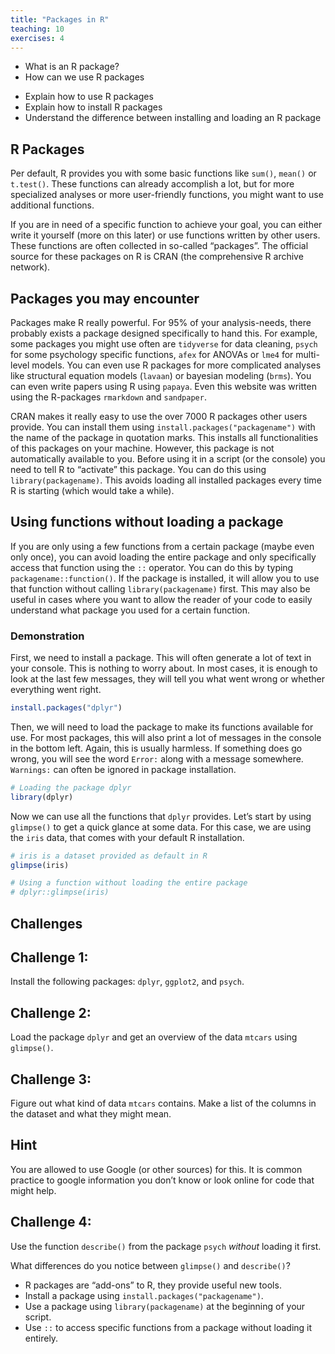 ```yaml
---
title: "Packages in R"
teaching: 10
exercises: 4
---
```


:::::::::::::::::::::::::::::::::::::: questions 

- What is an R package?
- How can we use R packages

::::::::::::::::::::::::::::::::::::::::::::::::

::::::::::::::::::::::::::::::::::::: objectives

- Explain how to use R packages
- Explain how to install R packages
- Understand the difference between installing and loading an R package

::::::::::::::::::::::::::::::::::::::::::::::::

## R Packages

Per default, R provides you with some basic functions like `sum()`, `mean()` or `t.test()`. These functions can already accomplish a lot, but for more specialized analyses or more user-friendly functions, you might want to use additional functions.

If you are in need of a specific function to achieve your goal, you can either write it yourself (more on this later) or use functions written by other users. These functions are often collected in so-called "packages". The official source for these packages on R is CRAN (the comprehensive R archive network).

::: callout
## Packages you may encounter
Packages make R really powerful. For 95% of your analysis-needs, there probably exists a package designed specifically to hand this. For example, some packages you might use often are `tidyverse` for data cleaning, `psych` for some psychology specific functions, `afex` for ANOVAs or `lme4` for multi-level models. You can even use R packages for more complicated analyses like structural equation models (`lavaan`) or bayesian modeling (`brms`). You can even write papers using R using `papaya`. Even this website was written using the R-packages `rmarkdown` and `sandpaper`.
:::

CRAN makes it really easy to use the over 7000 R packages other users provide. You can install them using `install.packages("packagename")` with the name of the package in quotation marks. This installs all functionalities of this packages on your machine. However, this package is not automatically available to you. Before using it in a script (or the console) you need to tell R to "activate" this package. You can do this using `library(packagename)`. This avoids loading all installed packages every time R is starting (which would take a while).

::: callout
## Using functions without loading a package
If you are only using a few functions from a certain package (maybe even only once), you can avoid loading the entire package and only specifically access that function using the `::` operator. You can do this by typing `packagename::function()`. If the package is installed, it will allow you to use that function without calling `library(packagename)` first. This may also be useful in cases where you want to allow the reader of your code to easily understand what package you used for a certain function.
:::

### Demonstration
First, we need to install a package. This will often generate a lot of text in your console. This is nothing to worry about. In most cases, it is enough to look at the last few messages, they will tell you what went wrong or whether everything went right.
```r
install.packages("dplyr")
```

Then, we will need to load the package to make its functions available for use. For most packages, this will also print a lot of messages in the console in the bottom left. Again, this is usually harmless. If something does go wrong, you will see the word `Error:` along with a message somewhere. `Warnings:` can often be ignored in package installation. 

```r
# Loading the package dplyr
library(dplyr)
```

Now we can use all the functions that `dplyr` provides. Let's start by using `glimpse()` to get a quick glance at some data. For this case, we are using the `iris` data, that comes with your default R installation.

```r
# iris is a dataset provided as default in R
glimpse(iris)

# Using a function without loading the entire package
# dplyr::glimpse(iris)
```
## Challenges

::: challenge
## Challenge 1:

Install the following packages: `dplyr`, `ggplot2`, and `psych`.
:::

::: challenge
## Challenge 2:

Load the package `dplyr` and get an overview of the data `mtcars` using `glimpse()`. 
:::

::: challenge
## Challenge 3:

Figure out what kind of data `mtcars` contains. Make a list of the columns in the dataset and what they might mean.

:::: callout
## Hint
You are allowed to use Google (or other sources) for this. It is common practice to google information you don't know or look online for code that might help.
::::
:::

::: challenge
## Challenge 4:
Use the function `describe()` from the package `psych` *without* loading it first.

What differences do you notice between `glimpse()` and `describe()`?
:::

::: keypoints
- R packages are "add-ons" to R, they provide useful new tools.
- Install a package using `install.packages("packagename")`.
- Use a package using `library(packagename)` at the beginning of your script.
- Use `::` to access specific functions from a package without loading it entirely.
:::

